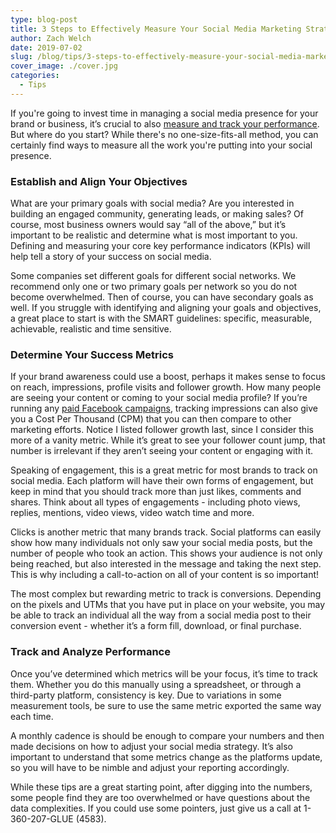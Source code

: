 ```yaml
---
type: blog-post
title: 3 Steps to Effectively Measure Your Social Media Marketing Strategy
author: Zach Welch
date: 2019-07-02
slug: /blog/tips/3-steps-to-effectively-measure-your-social-media-marketing-strategy
cover_image: ./cover.jpg
categories:
  - Tips
---
```


If you're going to invest time in managing a social media presence for your brand or business, it’s crucial to also [measure and track your performance][1]. But where do you start? While there's no one-size-fits-all method, you can certainly find ways to measure all the work you're putting into your social presence.

### Establish and Align Your Objectives

What are your primary goals with social media? Are you interested in building an engaged community, generating leads, or making sales? Of course, most business owners would say “all of the above,” but it’s important to be realistic and determine what is most important to you. Defining and measuring your core key performance indicators (KPIs) will help tell a story of your success on social media.

Some companies set different goals for different social networks. We recommend only one or two primary goals per network so you do not become overwhelmed. Then of course, you can have secondary goals as well. If you struggle with identifying and aligning your goals and objectives, a great place to start is with the SMART guidelines: specific, measurable, achievable, realistic and time sensitive.

### Determine Your Success Metrics

If your brand awareness could use a boost, perhaps it makes sense to focus on reach, impressions, profile visits and follower growth. How many people are seeing your content or coming to your social media profile? If you’re running any [paid Facebook campaigns][2], tracking impressions can also give you a Cost Per Thousand (CPM) that you can then compare to other marketing efforts. Notice I listed follower growth last, since I consider this more of a vanity metric. While it’s great to see your follower count jump, that number is irrelevant if they aren’t seeing your content or engaging with it.

Speaking of engagement, this is a great metric for most brands to track on social media. Each platform will have their own forms of engagement, but keep in mind that you should track more than just likes, comments and shares. Think about all types of engagements - including photo views, replies, mentions, video views, video watch time and more.

Clicks is another metric that many brands track. Social platforms can easily show how many individuals not only saw your social media posts, but the number of people who took an action. This shows your audience is not only being reached, but also interested in the message and taking the next step. This is why including a call-to-action on all of your content is so important!

The most complex but rewarding metric to track is conversions. Depending on the pixels and UTMs that you have put in place on your website, you may be able to track an individual all the way from a social media post to their conversion event - whether it’s a form fill, download, or final purchase.

### Track and Analyze Performance

Once you’ve determined which metrics will be your focus, it’s time to track them. Whether you do this manually using a spreadsheet, or through a third-party platform, consistency is key. Due to variations in some measurement tools, be sure to use the same metric exported the same way each time.

A monthly cadence is should be enough to compare your numbers and then made decisions on how to adjust your social media strategy. It’s also important to understand that some metrics change as the platforms update, so you will have to be nimble and adjust your reporting accordingly.

While these tips are a great starting point, after digging into the numbers, some people find they are too overwhelmed or have questions about the data complexities. If you could use some pointers, just give us a call at 1-360-207-GLUE (4583).

[1]: http://localhost/brandglue/old-website/blog/news/are-you-tracking-these-3-important-social-media-insights-for-your-business
[2]: http://localhost/brandglue/old-website/blog/tips/4-ways-to-optimize-facebook-dynamic-ads
